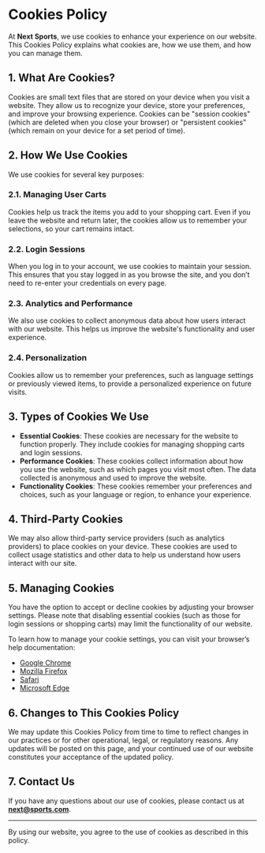 # Cookies Policy

At **Next Sports**, we use cookies to enhance your experience on our website. This Cookies Policy explains what cookies are, how we use them, and how you can manage them.

## 1. What Are Cookies?

Cookies are small text files that are stored on your device when you visit a website. They allow us to recognize your device, store your preferences, and improve your browsing experience. Cookies can be "session cookies" (which are deleted when you close your browser) or "persistent cookies" (which remain on your device for a set period of time).

## 2. How We Use Cookies

We use cookies for several key purposes:

### 2.1. Managing User Carts

Cookies help us track the items you add to your shopping cart. Even if you leave the website and return later, the cookies allow us to remember your selections, so your cart remains intact.

### 2.2. Login Sessions

When you log in to your account, we use cookies to maintain your session. This ensures that you stay logged in as you browse the site, and you don’t need to re-enter your credentials on every page.

### 2.3. Analytics and Performance

We also use cookies to collect anonymous data about how users interact with our website. This helps us improve the website's functionality and user experience.

### 2.4. Personalization

Cookies allow us to remember your preferences, such as language settings or previously viewed items, to provide a personalized experience on future visits.

## 3. Types of Cookies We Use

- **Essential Cookies**: These cookies are necessary for the website to function properly. They include cookies for managing shopping carts and login sessions.
- **Performance Cookies**: These cookies collect information about how you use the website, such as which pages you visit most often. The data collected is anonymous and used to improve the website.
- **Functionality Cookies**: These cookies remember your preferences and choices, such as your language or region, to enhance your experience.

## 4. Third-Party Cookies

We may also allow third-party service providers (such as analytics providers) to place cookies on your device. These cookies are used to collect usage statistics and other data to help us understand how users interact with our site.

## 5. Managing Cookies

You have the option to accept or decline cookies by adjusting your browser settings. Please note that disabling essential cookies (such as those for login sessions or shopping carts) may limit the functionality of our website.

To learn how to manage your cookie settings, you can visit your browser’s help documentation:

- [Google Chrome](https://support.google.com/chrome/answer/95647?hl=en)
- [Mozilla Firefox](https://support.mozilla.org/en-US/kb/enable-and-disable-cookies-website-preferences)
- [Safari](https://support.apple.com/en-gb/guide/safari/sfri11471/mac)
- [Microsoft Edge](https://support.microsoft.com/en-us/help/4027947/microsoft-edge-delete-cookies)

## 6. Changes to This Cookies Policy

We may update this Cookies Policy from time to time to reflect changes in our practices or for other operational, legal, or regulatory reasons. Any updates will be posted on this page, and your continued use of our website constitutes your acceptance of the updated policy.

## 7. Contact Us

If you have any questions about our use of cookies, please contact us at **next@sports.com**.

---

By using our website, you agree to the use of cookies as described in this policy.
